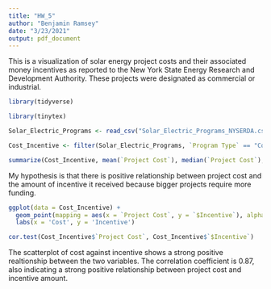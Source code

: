 ---
title: "HW_5"
author: "Benjamin Ramsey"
date: "3/23/2021"
output: pdf_document
--- 

This is a visualization of solar energy project costs and their associated money incentives as reported to the New York State Energy Research and Development Authority. These projects were designated as commercial or industrial.

```{r}
library(tidyverse)

library(tinytex)
```

```{r}
Solar_Electric_Programs <- read_csv("Solar_Electric_Programs_NYSERDA.csv")

Cost_Incentive <- filter(Solar_Electric_Programs, `Program Type` == "Commercial/Industrial (Competitive)") %>% select(`Project Cost`, `$Incentive`) %>% na.omit()
```

```{r}
summarize(Cost_Incentive, mean(`Project Cost`), median(`Project Cost`), mean(`$Incentive`), median(`$Incentive`))
```

My hypothesis is that there is positive relationship between project cost and the amount of incentive it received because bigger projects require more funding. 
   
```{r}
ggplot(data = Cost_Incentive) +
  geom_point(mapping = aes(x = `Project Cost`, y = `$Incentive`), alpha = .3) +
  labs(x = 'Cost', y = 'Incentive')

cor.test(Cost_Incentive$`Project Cost`, Cost_Incentive$`$Incentive`)
```
The scatterplot of cost against incentive shows a strong positive realtionship between the two variables. The correlation coefficient is 0.87, also indicating a strong positive relationship between project cost and incentive amount.
